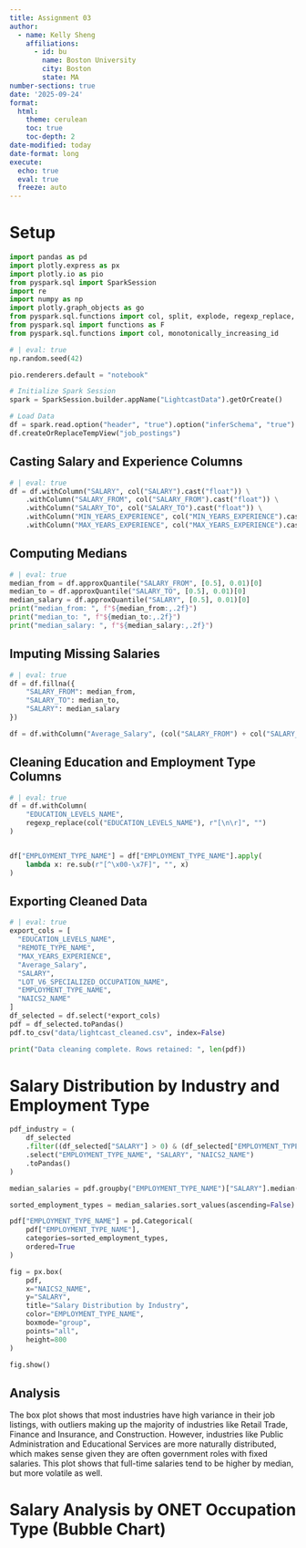 ```yaml
---
title: Assignment 03
author:
  - name: Kelly Sheng
    affiliations:
      - id: bu
        name: Boston University
        city: Boston
        state: MA
number-sections: true
date: '2025-09-24'
format:
  html:
    theme: cerulean
    toc: true
    toc-depth: 2
date-modified: today
date-format: long
execute:
  echo: true
  eval: true
  freeze: auto
---
```


# Setup
```python
import pandas as pd
import plotly.express as px
import plotly.io as pio
from pyspark.sql import SparkSession
import re
import numpy as np
import plotly.graph_objects as go
from pyspark.sql.functions import col, split, explode, regexp_replace, transform, when
from pyspark.sql import functions as F
from pyspark.sql.functions import col, monotonically_increasing_id
```

```python
# | eval: true
np.random.seed(42)

pio.renderers.default = "notebook"

# Initialize Spark Session
spark = SparkSession.builder.appName("LightcastData").getOrCreate()

# Load Data
df = spark.read.option("header", "true").option("inferSchema", "true").option("multiLine","true").option("escape", "\"").csv("data/lightcast_job_postings.csv")
df.createOrReplaceTempView("job_postings")
```

## Casting Salary and Experience Columns
```python
# | eval: true
df = df.withColumn("SALARY", col("SALARY").cast("float")) \
    .withColumn("SALARY_FROM", col("SALARY_FROM").cast("float")) \
    .withColumn("SALARY_TO", col("SALARY_TO").cast("float")) \
    .withColumn("MIN_YEARS_EXPERIENCE", col("MIN_YEARS_EXPERIENCE").cast("float")) \
    .withColumn("MAX_YEARS_EXPERIENCE", col("MAX_YEARS_EXPERIENCE").cast("float"))
```

## Computing Medians
```python
# | eval: true
median_from = df.approxQuantile("SALARY_FROM", [0.5], 0.01)[0]
median_to = df.approxQuantile("SALARY_TO", [0.5], 0.01)[0]
median_salary = df.approxQuantile("SALARY", [0.5], 0.01)[0]
print("median_from: ", f"${median_from:,.2f}")
print("median_to: ", f"${median_to:,.2f}")
print("median_salary: ", f"${median_salary:,.2f}")
```

## Imputing Missing Salaries
``` python
# | eval: true
df = df.fillna({
    "SALARY_FROM": median_from,
    "SALARY_TO": median_to,
    "SALARY": median_salary
})

df = df.withColumn("Average_Salary", (col("SALARY_FROM") + col("SALARY_TO")) / 2)
```

## Cleaning Education and Employment Type Columns
``` python
# | eval: true
df = df.withColumn(
    "EDUCATION_LEVELS_NAME",
    regexp_replace(col("EDUCATION_LEVELS_NAME"), r"[\n\r]", "")
)


df["EMPLOYMENT_TYPE_NAME"] = df["EMPLOYMENT_TYPE_NAME"].apply(
    lambda x: re.sub(r"[^\x00-\x7F]", "", x)
)
```

## Exporting Cleaned Data
``` python
# | eval: true
export_cols = [
  "EDUCATION_LEVELS_NAME",
  "REMOTE_TYPE_NAME",
  "MAX_YEARS_EXPERIENCE",
  "Average_Salary",
  "SALARY",
  "LOT_V6_SPECIALIZED_OCCUPATION_NAME",
  "EMPLOYMENT_TYPE_NAME",
  "NAICS2_NAME"
]
df_selected = df.select(*export_cols)
pdf = df_selected.toPandas()
pdf.to_csv("data/lightcast_cleaned.csv", index=False)

print("Data cleaning complete. Rows retained: ", len(pdf))
```

# Salary Distribution by Industry and Employment Type
```python
pdf_industry = (
    df_selected
    .filter((df_selected["SALARY"] > 0) & (df_selected["EMPLOYMENT_TYPE_NAME"].isNotNull()))
    .select("EMPLOYMENT_TYPE_NAME", "SALARY", "NAICS2_NAME")
    .toPandas()
)

median_salaries = pdf.groupby("EMPLOYMENT_TYPE_NAME")["SALARY"].median()

sorted_employment_types = median_salaries.sort_values(ascending=False).index

pdf["EMPLOYMENT_TYPE_NAME"] = pd.Categorical(
    pdf["EMPLOYMENT_TYPE_NAME"],
    categories=sorted_employment_types,
    ordered=True
)

fig = px.box(
    pdf,
    x="NAICS2_NAME",
    y="SALARY",
    title="Salary Distribution by Industry",
    color="EMPLOYMENT_TYPE_NAME",
    boxmode="group",
    points="all",
    height=800
)

fig.show()
```
## Analysis
The box plot shows that most industries have high variance in their job listings, with outliers making up the majority of industries like Retail Trade, Finance and Insurance, and Construction. However, industries like Public Administration and Educational Services are more naturally distributed, which makes sense given they are often government roles with fixed salaries. This plot shows that full-time salaries tend to be higher by median, but more volatile as well.

# Salary Analysis by ONET Occupation Type (Bubble Chart)
```python

```